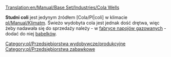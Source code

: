 [[Translation:en/Manual/Base Set/Industries/Cola Wells]]

{{pl/Przedsiębiorstwa|image=en/ColaWells.png|name=Studnia coli
|climates=[[pl/Manual/Klimat]]
|accepts=Nic
|produces=[[pl/Manual/Base Set/Cargos/Cola|Cola]]
}}

'''Studni coli''' jest jedynym źródłem [Cola/Pl|coli] w klimacie [[pl/Manual/Klimat]]m. Świeżo wydobyta cola jest jednak dość drętwa, więc żeby nadawała się do sprzedaży należy - w [[pl/Manual/Base Set/Industries/Fabryka napojów gazowanych|fabryce napojów gazowanych]] - dodać do niej [[pl/Manual/Base Set/Cargos/Bąbelki|bąbelków]].

{{pl/Navbox Industries}}

[[Category:pl/Przedsiębiorstwa wydobywcze/produkcyjne]]
[[Category:pl/Przedsiębiorstwa zabawkowe]]